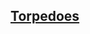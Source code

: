 ==[[List of Torpedoes by stats|Torpedoes]]==
==={{EquipmentLink|61cm Triple (Oxygen) Torpedo Mount Late Model}}===
{{:61cm Triple (Oxygen) Torpedo Mount Late Model/Bonuses}}
==={{EquipmentLink|61cm Quadruple (Oxygen) Torpedo Mount}}===
{{:61cm Quadruple (Oxygen) Torpedo Mount/Bonuses}}
==={{EquipmentLink|61cm Quadruple (Oxygen) Torpedo Mount Late Model}}===
{{:61cm Quadruple (Oxygen) Torpedo Mount Late Model/Bonuses}}
==={{EquipmentLink|61cm Quintuple (Oxygen) Torpedo Mount}}===
{{:61cm Quintuple (Oxygen) Torpedo Mount/Bonuses}}
==={{EquipmentLink|Prototype 61cm Sextuple (Oxygen) Torpedo Mount}}===
{{:Prototype 61cm Sextuple (Oxygen) Torpedo Mount/Bonuses}}
==={{EquipmentLink|53cm Twin Torpedo Mount}}===
{{:53cm Twin Torpedo Mount/Bonuses}}
==={{EquipmentLink|533mm Quintuple Torpedo Mount (Initial Model)}}===
{{:533mm Quintuple Torpedo Mount (Initial Model)/Bonuses}}
==={{EquipmentLink|53cm Bow (Oxygen) Torpedo Mount}}===
{{:53cm Bow (Oxygen) Torpedo Mount/Bonuses}}
==={{EquipmentLink|533mm Triple Torpedo Mount}}===
{{:533mm Triple Torpedo Mount/Bonuses}}
==={{EquipmentLink|Type D Kouhyouteki Kai (Kouryuu Kai)}}===
{{:Type D Kouhyouteki Kai (Kouryuu Kai)/Bonuses}}